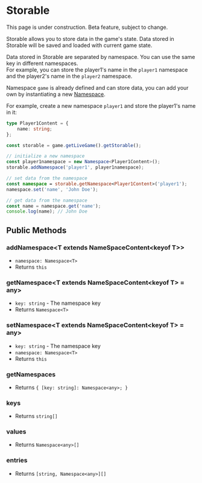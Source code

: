 
# Storable

<Callout type="warning" emoji="⚠️">
    This page is under construction.
</Callout>

<Callout type="warning" emoji="⚠️">
    Beta feature, subject to change.
</Callout>

Storable allows you to store data in the game's state. Data stored in Storable will be saved and loaded with current game state.

Data stored in Storable are separated by namespace. You can use the same key in different namespaces.  
For example, you can store the player1's name in the `player1` namespace and the player2's name in the `player2` namespace.

Namespace `game` is already defined and can store data, you can add your own by instantiating a new [Namespace](./storable/namespace).

For example, create a new namespace `player1` and store the player1's name in it:

```typescript
type Player1Content = {
    name: string;
};

const storable = game.getLiveGame().getStorable();

// initialize a new namespace
const player1namespace = new Namespace<Player1Content>();
storable.addNamespace('player1', player1namespace);

// set data from the namespace
const namespace = storable.getNamespace<Player1Content>('player1');
namespace.set('name', 'John Doe');

// get data from the namespace
const name = namespace.get('name');
console.log(name); // John Doe
```


## Public Methods

### addNamespace\<T extends NameSpaceContent\<keyof T\>\>

- `namespace: Namespace<T>`
- Returns `this`

### getNamespace\<T extends NameSpaceContent\<keyof T\> = any\>

- `key: string` - The namespace key
- Returns `Namespace<T>`

### setNamespace\<T extends NameSpaceContent\<keyof T\> = any\>

- `key: string` - The namespace key
- `namespace: Namespace<T>`
- Returns `this`

### getNamespaces

- Returns `{ [key: string]: Namespace<any>; }`

### keys

- Returns `string[]`

### values

- Returns `Namespace<any>[]`

### entries

- Returns `[string, Namespace<any>][]`

